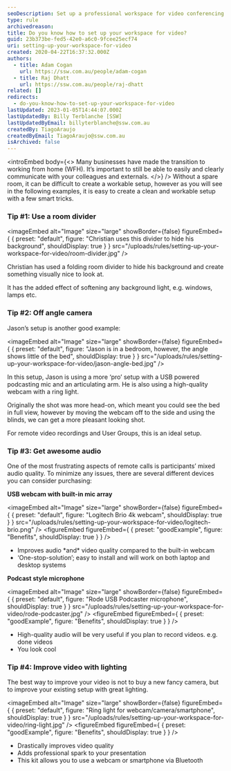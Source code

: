 ```yaml
---
seoDescription: Set up a professional workspace for video conferencing and improve your online presence with these simple yet effective tips.
type: rule
archivedreason:
title: Do you know how to set up your workspace for video?
guid: 23b373be-fed5-42e0-a6c0-9fcee25ecf74
uri: setting-up-your-workspace-for-video
created: 2020-04-22T16:37:32.000Z
authors:
  - title: Adam Cogan
    url: https://ssw.com.au/people/adam-cogan
  - title: Raj Dhatt
    url: https://ssw.com.au/people/raj-dhatt
related: []
redirects:
  - do-you-know-how-to-set-up-your-workspace-for-video
lastUpdated: 2023-01-05T14:44:07.000Z
lastUpdatedBy: Billy Terblanche [SSW]
lastUpdatedByEmail: billyterblanche@ssw.com.au
createdBy: TiagoAraujo
createdByEmail: TiagoAraujo@ssw.com.au
isArchived: false
---
```


<introEmbed
  body={<>
Many businesses have made the transition to working from home (WFH). It’s important to still be able to easily and clearly communicate with your colleagues and externals.
  </>}
/>
Without a spare room, it can be difficult to create a workable setup, however as you will see in the following examples, it is easy to create a clean and workable setup with a few smart tricks.

### Tip #1: Use a room divider


<imageEmbed
  alt="Image"
  size="large"
  showBorder={false}
  figureEmbed={ {
    preset: "default",
    figure: "Christian uses this divider to hide his background",
    shouldDisplay: true
  } }
  src="/uploads/rules/setting-up-your-workspace-for-video/room-divider.jpg"
/>

Christian has used a folding room divider to hide his background and create something visually nice to look at.

It has the added effect of softening any background light, e.g. windows, lamps etc.

### Tip #2: Off angle camera

Jason’s setup is another good example:


<imageEmbed
  alt="Image"
  size="large"
  showBorder={false}
  figureEmbed={ {
    preset: "default",
    figure: "Jason is in a bedroom, however, the angle shows little of the bed",
    shouldDisplay: true
  } }
  src="/uploads/rules/setting-up-your-workspace-for-video/jason-angle-bed.jpg"
/>

In this setup, Jason is using a more ‘pro’ setup with a USB powered podcasting mic and an articulating arm. He is also using a high-quality webcam with a ring light.

Originally the shot was more head-on, which meant you could see the bed in full view, however by moving the webcam off to the side and using the blinds, we can get a more pleasant looking shot.

For remote video recordings and User Groups, this is an ideal setup.

### Tip #3: Get awesome audio

One of the most frustrating aspects of remote calls is participants’ mixed audio quality. To minimize any issues, there are several different devices you can consider purchasing:

**USB webcam with built-in mic array**


<imageEmbed
  alt="Image"
  size="large"
  showBorder={false}
  figureEmbed={ {
    preset: "default",
    figure: "Logitech Brio 4k webcam",
    shouldDisplay: true
  } }
  src="/uploads/rules/setting-up-your-workspace-for-video/logitech-brio.png"
/>
<figureEmbed figureEmbed={ {
  preset: "goodExample",
  figure: "Benefits",
  shouldDisplay: true
} } />


- Improves audio \*and\* video quality compared to the built-in webcam
- ‘One-stop-solution’; easy to install and will work on both laptop and desktop systems

**Podcast style microphone**


<imageEmbed
  alt="Image"
  size="large"
  showBorder={false}
  figureEmbed={ {
    preset: "default",
    figure: "Rode USB Podcaster microphone",
    shouldDisplay: true
  } }
  src="/uploads/rules/setting-up-your-workspace-for-video/rode-podcaster.jpg"
/>
<figureEmbed figureEmbed={ {
  preset: "goodExample",
  figure: "Benefits",
  shouldDisplay: true
} } />


- High-quality audio will be very useful if you plan to record videos. e.g. done videos
- You look cool

### Tip #4: Improve video with lighting

The best way to improve your video is not to buy a new fancy camera, but to improve your existing setup with great lighting.


<imageEmbed
  alt="Image"
  size="large"
  showBorder={false}
  figureEmbed={ {
    preset: "default",
    figure: "Ring light for webcam/camera/smartphone",
    shouldDisplay: true
  } }
  src="/uploads/rules/setting-up-your-workspace-for-video/ring-light.jpg"
/>
<figureEmbed figureEmbed={ {
  preset: "goodExample",
  figure: "Benefits",
  shouldDisplay: true
} } />


- Drastically improves video quality
- Adds professional spark to your presentation
- This kit allows you to use a webcam or smartphone via Bluetooth
